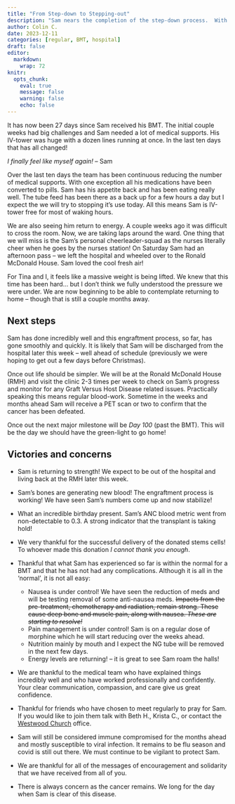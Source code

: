 ```yaml
---
title: "From Step-down to Stepping-out"
description: "Sam nears the completion of the step-down process.  With each day we are close to leaving the hospital."
author: Colin C.
date: 2023-12-11
categories: [regular, BMT, hospital]
draft: false
editor: 
  markdown: 
    wrap: 72
knitr: 
  opts_chunk: 
    eval: true
    message: false
    warning: false
    echo: false
---
```



It has now been 27 days since Sam received his BMT.  The initial couple weeks had big challenges and Sam needed a lot of medical supports.  His IV-tower was huge with a dozen lines running at once.  In the last ten days that has all changed!  

:::center
_I finally feel like myself again!_
-- Sam
:::


Over the last ten days the team has been continuous reducing the number of medical supports.  With one exception all his medications have been converted to pills. Sam has his appetite back and has been eating really well.  The tube feed has been there as a back up for a few hours a day but I expect the we will try to stopping it's use today.  All this means Sam is IV-tower free for most of waking hours.  

We are also seeing him return to energy.  A couple weeks ago it was difficult to cross the room.  Now, we are taking laps around the ward.  One thing that we will miss is the Sam's personal cheerleader-squad as the nurses literally cheer when he goes by the nurses station!  On Saturday Sam had an afternoon pass -- we left the hospital and wheeled over to the Ronald McDonald House.  Sam loved the cool fresh air! 

For Tina and I, it feels like a massive weight is being lifted.  We knew that this time has been hard... but I don't think we fully understood the pressure we were under.  We are now beginning to be able to contemplate returning to home -- though that is still a couple months away.  

## Next steps

Sam has done incredibly well and this engraftment process, so far, has gone smoothly and quickly.  It is likely that Sam will be discharged from the hospital later this week -- well ahead of schedule (previously we were hoping to get out a few days before Christmas). 

Once out life should be simpler.  We will be at the Ronald McDonald House (RMH) and visit the clinic 2-3 times per week to check on Sam's progress and monitor for any Graft Versus Host Disease related issues.  Practically speaking this means regular blood-work.  Sometime in the weeks and months ahead Sam will receive a PET scan or two to confirm that the cancer has been defeated.

Once out the next major milestone will be _Day 100_ (past the BMT).  This will be the day we should have the green-light to go home!  


## Victories and concerns

-   Sam is returning to strength!  We expect to be out of the hospital and living back at the RMH later this week.

-   Sam's bones are generating new blood! The engraftment process is working!  We have seen Sam's numbers come up and now stabilize! 

-   What an incredible birthday present. Sam's ANC blood metric went
    from non-detectable to 0.3. A strong indicator that the transplant
    is taking hold!

-   We very thankful for the successful delivery of the donated stems
    cells! To whoever made this donation *I cannot thank you enough*.

-   Thankful that what Sam has experienced so far is within the normal
    for a BMT and that he has not had any complications. Although it is
    all in the 'normal', it is not all easy:

    -   Nausea is under control! We have seen the reduction of meds and will be testing removal of some anti-nausea meds.  ~~Impacts from the pre-treatment, chemotherapy and radiation,
        remain strong. These cause deep bone and muscle pain, along with
        nausea. *These are starting to resolve!*~~
    -   Pain management is under control!  Sam is on a regular dose of morphine which he will start reducing over the weeks ahead.
    -   Nutrition mainly by mouth and I expect the NG tube will be removed in the next few days.
    -   Energy levels are returning! -- it is great to see Sam
        roam the halls! 

-   We are thankful to the medical team who have explained things
    incredibly well and who have worked professionally and confidently.
    Your clear communication, compassion, and care give us great
    confidence.

-   Thankful for friends who have chosen to meet regularly to pray for
    Sam. If you would like to join them talk with Beth H., Krista C., or
    contact the [Westwood Church](https://westwoodchurch.bc.ca) office.

-   Sam will still be considered immune compromised for the months ahead and mostly susceptible to viral infection.  It remains to be flu season and covid is still out there. We must continue to be vigilant to protect Sam. 
  
-   We are thankful for all of the messages of encouragement and
    solidarity that we have received from all of you.

-   There is always concern as the cancer remains. We long for the day
    when Sam is clear of this disease.